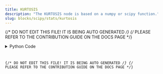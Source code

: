 ```yaml
---
title: KURTOSIS
description: "The KURTOSIS node is based on a numpy or scipy function."
slug: blocks/scipy/stats/kurtosis
---
```


{/* DO NOT EDIT THIS FILE! IT IS BEING AUTO GENERATED */}
{/* PLEASE REFER TO THE CONTRIBUTION GUIDE ON THE DOCS PAGE */}


<PythonDocsDisplay docstring={docstring} />
<details>
<summary>Python Code</summary>



<Code code={pythonCode} lang="py" wrap theme="dracula" />

[Find this Flojoy Block on GitHub](https://github.com/flojoy-ai/blocks/blob/main/blocks/SCIPY/STATS/KURTOSIS/KURTOSIS.py)

</details>

{/* DO NOT EDIT THIS FILE! IT IS BEING AUTO GENERATED */}
{/* PLEASE REFER TO THE CONTRIBUTION GUIDE ON THE DOCS PAGE */}
